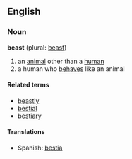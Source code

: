 ==English==
===Noun===
'''beast''' (plural: [[beast]])
#an [[animal]] other than a [[human]]
#a human who [[behave]]s like an animal
====Related terms====
*[[beastly]]
*[[bestial]]
*[[bestiary]]
====Translations====
*Spanish: [[bestia]]
